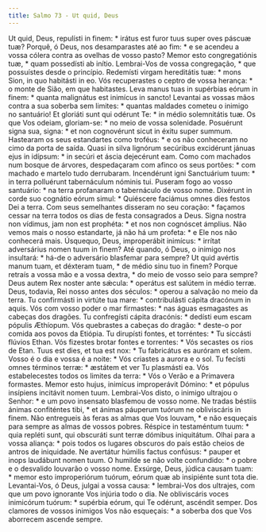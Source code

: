 ```yaml
---
title: Salmo 73 - Ut quid, Deus
---
```


<div class="grid grid-cols-2 gap-5">
  <span class="col-6 dropcaps text-justify">
    Ut quid, Deus, repulísti in finem: * irátus est furor tuus super oves páscuæ
    tuæ?
  </span>
  <span class="col-6 dropcaps text-justify">
    Porquê, ó Deus, nos desamparastes até ao fim: * e se acendeu a vossa cólera
    contra as ovelhas de vosso pasto?
  </span>
  <span class="col-6 text-justify">
    Memor esto congregatiónis tuæ, * quam possedísti ab inítio.
  </span>
  <span class="col-6 text-justify">
    Lembrai-Vos de vossa congregação, * que possuístes desde o princípio.
  </span>
  <span class="col-6 text-justify">
    Redemísti virgam hereditátis tuæ: * mons Sion, in quo habitásti in eo.
  </span>
  <span class="col-6 text-justify">
    Vós recuperastes o ceptro de vossa herança: * o monte de Sião, em que
    habitastes.
  </span>
  <span class="col-6 text-justify">
    Leva manus tuas in supérbias eórum in finem: * quanta malignátus est
    inimícus in sancto!
  </span>
  <span class="col-6 text-justify">
    Levantai as vossas mãos contra a sua soberba sem limites: * quantas maldades
    cometeu o inimigo no santuário!
  </span>
  <span class="col-6 text-justify">
    Et gloriáti sunt qui odérunt Te: * in médio solemnitátis tuæ.
  </span>
  <span class="col-6 text-justify">
    Os que Vos odeiam, gloriam-se: * no meio de vossa solenidade.
  </span>
  <span class="col-6 text-justify">
    Posuérunt signa sua, signa: * et non cognovérunt sicut in éxitu super
    summum.
  </span>
  <span class="col-6 text-justify">
    Hastearam os seus estandartes como troféus: * e os não conheceram no cimo da
    porta de saída.
  </span>
  <span class="col-6 text-justify">
    Quasi in silva lignórum secúribus excidérunt jánuas ejus in idípsum: * in
    secúri et áscia dejecérunt eam.
  </span>
  <span class="col-6 text-justify">
    Como com machados num bosque de árvores, despedaçaram com afinco os seus
    portões: * com machado e martelo tudo derrubaram.
  </span>
  <span class="col-6 text-justify">
    Incendérunt igni Sanctuárium tuum: * in terra polluérunt tabernáculum
    nóminis tui.
  </span>
  <span class="col-6 text-justify">
    Puseram fogo ao vosso santuário: * na terra profanaram o tabernáculo de
    vosso nome.
  </span>
  <span class="col-6 text-justify">
    Dixérunt in corde suo cognátio eórum simul: * Quiéscere faciámus omnes dies
    festos Dei a terra.
  </span>
  <span class="col-6 text-justify">
    Com seus semelhantes disseram no seu coração: * façamos cessar na terra
    todos os dias de festa consagrados a Deus.
  </span>
  <span class="col-6 text-justify">
    Signa nostra non vídimus, jam non est prophéta: * et nos non cognóscet
    ámplius.
  </span>
  <span class="col-6 text-justify">
    Não vemos mais o nosso estandarte, já não há um profeta: * e Ele nos não
    conhecerá mais.
  </span>
  <span class="col-6 text-justify">
    Úsquequo, Deus, improperábit inimícus: * irrítat adversárius nomen tuum in
    finem?
  </span>
  <span class="col-6 text-justify">
    Até quando, ó Deus, o inimigo nos insultará: * há-de o adversário blasfemar
    para sempre?
  </span>
  <span class="col-6 text-justify">
    Ut quid avértis manum tuam, et déxteram tuam, * de médio sinu tuo in finem?
  </span>
  <span class="col-6 text-justify">
    Porque retraís a vossa mão e a vossa dextra, * do meio de vosso seio para
    sempre?
  </span>
  <span class="col-6 text-justify">
    Deus autem Rex noster ante sǽcula: * operátus est salútem in médio terræ.
  </span>
  <span class="col-6 text-justify">
    Deus, todavia, Rei nosso antes dos séculos: * operou a salvação no meio da
    terra.
  </span>
  <span class="col-6 text-justify">
    Tu confirmásti in virtúte tua mare: * contribulásti cápita dracónum in
    aquis.
  </span>
  <span class="col-6 text-justify">
    Vós com vosso poder o mar firmastes: * nas águas esmagastes as cabeças dos
    dragões.
  </span>
  <span class="col-6 text-justify">
    Tu confregísti cápita dracónis: * dedísti eum escam pópulis Æthíopum.
  </span>
  <span class="col-6 text-justify">
    Vós quebrastes a cabeças do dragão: * deste-o por comida aos povos da
    Etiópia.
  </span>
  <span class="col-6 text-justify">
    Tu dirupísti fontes, et torréntes: * Tu siccásti flúvios Ethan.
  </span>
  <span class="col-6 text-justify">
    Vós fizestes brotar fontes e torrentes: * Vós secastes os rios de Etan.
  </span>
  <span class="col-6 text-justify">
    Tuus est dies, et tua est nox: * Tu fabricátus es auróram et solem.
  </span>
  <span class="col-6 text-justify">
    Vosso é o dia e vossa é a noite: * Vós criastes a aurora e o sol.
  </span>
  <span class="col-6 text-justify">
    Tu fecísti omnes términos terræ: * æstátem et ver Tu plasmásti ea.
  </span>
  <span class="col-6 text-justify">
    Vós estabelecestes todos os limites da terra: * Vós o Verão e a Primavera
    formastes.
  </span>
  <span class="col-6 text-justify">
    Memor esto hujus, inimícus improperávit Dómino: * et pópulus insípiens
    incitávit nomen tuum.
  </span>
  <span class="col-6 text-justify">
    Lembrai-Vos disto, o inimigo ultrajou o Senhor: * e um povo insensato
    blasfemou de vosso nome.
  </span>
  <span class="col-6 text-justify">
    Ne tradas béstiis ánimas confiténtes tibi, * et ánimas páuperum tuórum ne
    obliviscáris in finem.
  </span>
  <span class="col-6 text-justify">
    Não entregueis às feras as almas que Vos louvam, * e não esqueçais para
    sempre as almas de vossos pobres.
  </span>
  <span class="col-6 text-justify">
    Réspice in testaméntum tuum: * quia repléti sunt, qui obscuráti sunt terræ
    dómibus iniquitátum.
  </span>
  <span class="col-6 text-justify">
    Olhai para a vossa aliança: * pois todos os lugares obscuros do país estão
    cheios de antros de iniquidade.
  </span>
  <span class="col-6 text-justify">
    Ne avertátur húmilis factus confúsus: * pauper et inops laudábunt nomen
    tuum.
  </span>
  <span class="col-6 text-justify">
    O humilde se não volte confundido: * o pobre e o desvalido louvarão o vosso
    nome.
  </span>
  <span class="col-6 text-justify">
    Exsúrge, Deus, júdica causam tuam: * memor esto improperiórum tuórum, eórum
    quæ ab insipiénte sunt tota die.
  </span>
  <span class="col-6 text-justify">
    Levantai-Vos, ó Deus, julgai a vossa causa: * lembrai-Vos dos ultrajes, com
    que um povo ignorante Vos injúria todo o dia.
  </span>
  <span class="col-6 text-justify">
    Ne obliviscáris voces inimicórum tuórum: * supérbia eórum, qui Te odérunt,
    ascéndit semper.
  </span>
  <span class="col-6 text-justify">
    Dos clamores de vossos inimigos Vos não esqueçais: * a soberba dos que Vos
    aborrecem ascende sempre.
  </span>
</div>
